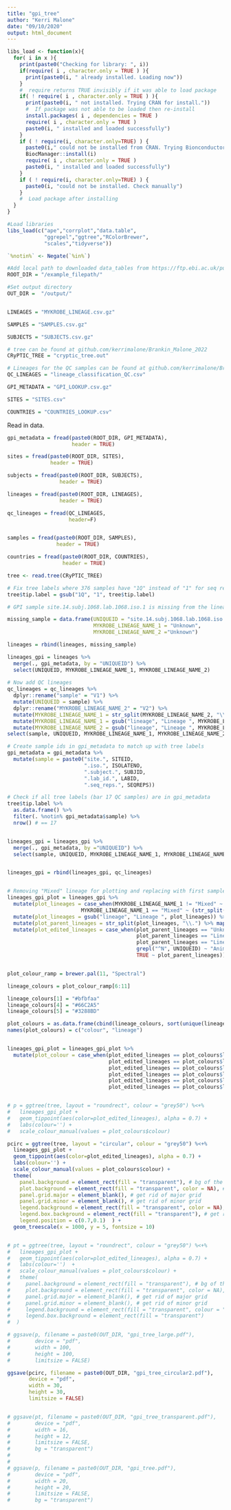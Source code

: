 ```yaml
---
title: "gpi_tree"
author: "Kerri Malone"
date: "09/10/2020"
output: html_document
---
```


```r

libs_load <- function(x){
  for( i in x ){
    print(paste0("Checking for library: ", i))
    if(require( i , character.only = TRUE ) ){
      print(paste0(i, " already installed. Loading now"))
    }
    #  require returns TRUE invisibly if it was able to load package
    if( ! require( i , character.only = TRUE ) ){
      print(paste0(i, " not installed. Trying CRAN for install."))
      #  If package was not able to be loaded then re-install
      install.packages( i , dependencies = TRUE )
      require( i , character.only = TRUE )
      paste0(i, " installed and loaded successfully")
    }
    if ( ! require(i, character.only=TRUE) ) {
      paste0(i," could not be installed from CRAN. Trying Bionconductor....")
      BiocManager::install(i)
      require( i , character.only = TRUE )
      paste0(i, " installed and loaded successfully")
    }
    if ( ! require(i, character.only=TRUE) ) {
      paste0(i, "could not be installed. Check manually")
    }
    #  Load package after installing
  }
}

#Load libraries
libs_load(c("ape","corrplot","data.table",
            "ggrepel","ggtree","RColorBrewer",
            "scales","tidyverse"))

`%notin%` <- Negate(`%in%`)

```


``` r
#Add local path to downloaded data_tables from https://ftp.ebi.ac.uk/pub/databases/cryptic/reproducibility/data_tables/cryptic-analysis-group/
ROOT_DIR = "/example_filepath/"

#Set output directory
OUT_DIR =  "/output/"


LINEAGES = "MYKROBE_LINEAGE.csv.gz"

SAMPLES = "SAMPLES.csv.gz"

SUBJECTS = "SUBJECTS.csv.gz"

# tree can be found at github.com/kerrimalone/Brankin_Malone_2022 
CRyPTIC_TREE = "cryptic_tree.out"

# Lineages for the QC samples can be found at github.com/kerrimalone/Brankin_Malone_2022
QC_LINEAGES = "lineage_classification_QC.csv"

GPI_METADATA = "GPI_LOOKUP.csv.gz"

SITES = "SITES.csv"

COUNTRIES = "COUNTRIES_LOOKUP.csv"


```

Read in data.  

```r
gpi_metadata = fread(paste0(ROOT_DIR, GPI_METADATA),
                     header = TRUE)

sites = fread(paste0(ROOT_DIR, SITES),
              header = TRUE)

subjects = fread(paste0(ROOT_DIR, SUBJECTS),
                 header = TRUE)

lineages = fread(paste0(ROOT_DIR, LINEAGES),
                 header = TRUE)

qc_lineages = fread(QC_LINEAGES,
                    header=F)


samples = fread(paste0(ROOT_DIR, SAMPLES),
                header = TRUE)

countries = fread(paste0(ROOT_DIR, COUNTRIES),
                  header = TRUE)

tree <- read.tree(CRyPTIC_TREE)

```



```r
# Fix tree labels where 376 samples have "1Q" instead of "1" for seq reps.
tree$tip.label = gsub("1Q", "1", tree$tip.label)

# GPI sample site.14.subj.1068.lab.1068.iso.1 is missing from the lineages table. I am adding this manually and setting MYKROBE_LINEAGE_NAME_1 and MYKROBE_LINEAGE_NAME_2 to "Unknown".

missing_sample = data.frame(UNIQUEID = "site.14.subj.1068.lab.1068.iso.1", 
                            MYKROBE_LINEAGE_NAME_1 = "Unknown", 
                            MYKROBE_LINEAGE_NAME_2 ="Unknown")

lineages = rbind(lineages, missing_sample)

lineages_gpi = lineages %>%
  merge(., gpi_metadata, by = "UNIQUEID") %>%
  select(UNIQUEID, MYKROBE_LINEAGE_NAME_1, MYKROBE_LINEAGE_NAME_2)
  
# Now add QC lineages
qc_lineages = qc_lineages %>%
  dplyr::rename("sample" = "V1") %>%
  mutate(UNIQUEID = sample) %>%
  dplyr::rename("MYKROBE_LINEAGE_NAME_2" = "V2") %>%
  mutate(MYKROBE_LINEAGE_NAME_1 = str_split(MYKROBE_LINEAGE_NAME_2, "\\.") %>% map_chr(1)) %>%
  mutate(MYKROBE_LINEAGE_NAME_1 = gsub("lineage", "Lineage ", MYKROBE_LINEAGE_NAME_1)) %>%
  mutate(MYKROBE_LINEAGE_NAME_2 = gsub("lineage", "Lineage ", MYKROBE_LINEAGE_NAME_2)) %>%
select(sample, UNIQUEID, MYKROBE_LINEAGE_NAME_1, MYKROBE_LINEAGE_NAME_2)


```


```r
# Create sample ids in gpi_metadata to match up with tree labels
gpi_metadata = gpi_metadata %>%
  mutate(sample = paste0("site.", SITEID,
                         ".iso.", ISOLATENO,
                         ".subject.", SUBJID,
                         ".lab_id.", LABID,
                         ".seq_reps.", SEQREPS))

# Check if all tree labels (bar 17 QC samples) are in gpi_metadata
tree$tip.label %>% 
  as.data.frame() %>%
  filter(. %notin% gpi_metadata$sample) %>%
  nrow() # == 17


lineages_gpi = lineages_gpi %>%
  merge(., gpi_metadata, by ="UNIQUEID") %>%
  select(sample, UNIQUEID, MYKROBE_LINEAGE_NAME_1, MYKROBE_LINEAGE_NAME_2)


lineages_gpi = rbind(lineages_gpi, qc_lineages)


# Removing "Mixed" lineage for plotting and replacing with first sample in mixed lineage ids
lineages_gpi_plot = lineages_gpi %>% 
  mutate(plot_lineages = case_when(MYKROBE_LINEAGE_NAME_1 != "Mixed" ~ MYKROBE_LINEAGE_NAME_1,
                        MYKROBE_LINEAGE_NAME_1 == "Mixed" ~ (str_split(MYKROBE_LINEAGE_NAME_2, "\\/") %>% map_chr(1)))) %>%
  mutate(plot_lineages = gsub("lineage", "Lineage ", plot_lineages)) %>%
  mutate(plot_parent_lineages = str_split(plot_lineages, "\\.") %>% map_chr(1)) %>%
  mutate(plot_edited_lineages = case_when(plot_parent_lineages == "Unknown" ~ "Animal/Other",
                                          plot_parent_lineages == "Lineage Bovis" ~ "Animal/Other",
                                          plot_parent_lineages == "Lineage Caprae" ~ "Animal/Other",
                                          grepl("^N", UNIQUEID) ~ "Animal/Other",
                                          TRUE ~ plot_parent_lineages))


plot_colour_ramp = brewer.pal(11, "Spectral")

lineage_colours = plot_colour_ramp[6:11]

lineage_colours[1] = "#bfbfaa"
lineage_colours[4] = "#66C2A5"
lineage_colours[5] = "#3288BD"

plot_colours = as.data.frame(cbind(lineage_colours, sort(unique(lineages_gpi_plot$plot_edited_lineages))))
names(plot_colours) = c("colour", "lineage")


lineages_gpi_plot = lineages_gpi_plot %>%
  mutate(plot_colour = case_when(plot_edited_lineages == plot_colours$lineage[1] ~ plot_colours$colour[1],
                                 plot_edited_lineages == plot_colours$lineage[2] ~ plot_colours$colour[2],
                                 plot_edited_lineages == plot_colours$lineage[3] ~ plot_colours$colour[3],
                                 plot_edited_lineages == plot_colours$lineage[4] ~ plot_colours$colour[4],
                                 plot_edited_lineages == plot_colours$lineage[5] ~ plot_colours$colour[5],
                                 plot_edited_lineages == plot_colours$lineage[6] ~ plot_colours$colour[6]))


# p = ggtree(tree, layout = "roundrect", colour = "grey50") %<+% 
#   lineages_gpi_plot + 
#   geom_tippoint(aes(color=plot_edited_lineages), alpha = 0.7) + 
#   labs(colour='') +
#   scale_colour_manual(values = plot_colours$colour)

pcirc = ggtree(tree, layout = "circular", colour = "grey50") %<+% 
  lineages_gpi_plot + 
  geom_tippoint(aes(color=plot_edited_lineages), alpha = 0.7) + 
  labs(colour='') +
  scale_colour_manual(values = plot_colours$colour) +
  theme(
    panel.background = element_rect(fill = "transparent"), # bg of the panel
    plot.background = element_rect(fill = "transparent", color = NA), # bg of the plot
    panel.grid.major = element_blank(), # get rid of major grid
    panel.grid.minor = element_blank(), # get rid of minor grid
    legend.background = element_rect(fill = "transparent", color = NA), # get rid of legend bg
    legend.box.background = element_rect(fill = "transparent"), # get rid of legend panel bg
    legend.position = c(0.7,0.1)  ) +
  geom_treescale(x = 1000, y = 5, fontsize = 10)


# pt = ggtree(tree, layout = "roundrect", colour = "grey50") %<+% 
#   lineages_gpi_plot + 
#   geom_tippoint(aes(color=plot_edited_lineages), alpha = 0.7) + 
#   labs(colour='')  +
#   scale_colour_manual(values = plot_colours$colour) +
#   theme(
#     panel.background = element_rect(fill = "transparent"), # bg of the panel
#     plot.background = element_rect(fill = "transparent", color = NA), # bg of the plot
#     panel.grid.major = element_blank(), # get rid of major grid
#     panel.grid.minor = element_blank(), # get rid of minor grid
#     legend.background = element_rect(fill = "transparent", colour = "white"), # get rid of legend bg
#     legend.box.background = element_rect(fill = "transparent")
#  )
```



```r
# ggsave(p, filename = paste0(OUT_DIR, "gpi_tree_large.pdf"),
#        device = "pdf", 
#        width = 100,
#        height = 100,
#        limitsize = FALSE)

ggsave(pcirc, filename = paste0(OUT_DIR, "gpi_tree_circular2.pdf"),
       device = "pdf", 
       width = 30,
       height = 30,
       limitsize = FALSE)


# ggsave(pt, filename = paste0(OUT_DIR, "gpi_tree_transparent.pdf"),
#        device = "pdf", 
#        width = 16,
#        height = 12,
#        limitsize = FALSE,
#        bg = "transparent")
# 
# 
# ggsave(p, filename = paste0(OUT_DIR, "gpi_tree.pdf"),
#        device = "pdf", 
#        width = 20,
#        height = 20,
#        limitsize = FALSE,
#        bg = "transparent")
```
